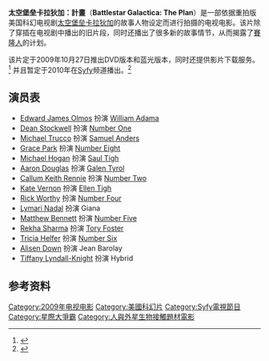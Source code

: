 {{noteTA
|T=zh-hans:太空堡垒卡拉狄加：计划; zh-hant:星際大爭霸：計畫;
|G1=Show
|1=zh-hans:太空堡垒卡拉狄加; zh-hant:星際大爭霸;
|2=zh-hans:卡拉狄加號; zh-hant:銀河號;
|3=zh-hans:太空堡壘卡拉狄加; zh-hant:星際大爭霸;
|4=zh-hans:战星; zh-hant:戰星;
|5=zh-hans:卡布里卡; zh-hant:凱布卡;
}}
{{Otheruses|星際大爭霸}}
{{Infobox Television
| show_name      = 太空堡垒卡拉狄加
| image          = 
| image_size     = 
| caption        = 
| director       = Edward James Olmos
| producer       = 
| writer         = Jane Espenson
| developer      = Ronald D. Moore
| narrator       = 
| starring       = 
| composer       = Bear McCreary
| network        = [[Syfy|Syfy]]
| company        = [[NBC环球|NBC环球]]有线电视网<br />[[环球影业|环球影业]]家庭娱乐公司
| distributor    = 环球影业家庭娱乐公司 (DVD)
| first_aired    = 2010年
| runtime        = 90 m分钟 (电视播出)<br /> 112 分钟 (DVD版本)<ref name=dvd>{{Cite web |url=http://www.battlestargalacticadvd.com/ |title=Battlestar Galactica DVD Website |access-date=2021-09-03 |archive-date=2017-06-14 |archive-url=https://web.archive.org/web/20170614222010/http://battlestargalacticadvd.com/ |dead-url=no }}</ref>
| language       = [[英语|英语]]
| budget         = 
| preceded_by    = "破晓"
| followed_by    = ''卡布里卡''
| website        = 
| amg_id         = 
}}

'''太空堡垒卡拉狄加：計畫'''（'''Battlestar Galactica: The Plan'''）是一部依据重拍版美国科幻电视剧[[太空堡垒卡拉狄加|太空堡垒卡拉狄加]]的故事人物设定而进行拍摄的电视电影。该片除了穿插在电视剧中播出的旧片段，同时还播出了很多新的故事情节，从而揭露了[[賽隆人|賽隆人]]的计划。

该片定于2009年10月27日推出DVD版本和蓝光版本，同时还提供影片下载服务。<ref name=prem>{{cite news |author= |url=http://sev.prnewswire.com/entertainment/20090717/LA4793117072009-1.html |title=From Universal Studios Home Entertainment: Experience the Fight for Humanity's Survival Through the Eyes of the Cylons for the First Time Ever In Battlestar Galactica: The Plan |date=2009-07-17 |work=[[PR_Newswire|PR Newswire]] |accessdate=2009-07-20 |deadurl=yes |archiveurl=https://web.archive.org/web/20091029160143/http://sev.prnewswire.com/entertainment/20090717/LA4793117072009-1.html |archivedate=2009-10-29 }}</ref> 并且暂定于2010年在[[Syfy|Syfy]]频道播出。<ref name=ct090915>{{cite news | author = Maureen Ryan | url = http://featuresblogs.chicagotribune.com/entertainment_tv/2009/09/battlestar-galactica-plan.html | title = 'Plan' for 'Battlestar' fans: Wait a little longer for TV movie | date = 2009-03-17 | work = [[Chicago_Tribune|Chicago Tribune]] | accessdate = 2009-09-15 | archive-date = 2016-09-13 | archive-url = https://web.archive.org/web/20160913230052/http://featuresblogs.chicagotribune.com/entertainment_tv/2009/09/battlestar-galactica-plan.html | dead-url = no }}</ref>

== 演员表 ==
* [[Edward_James_Olmos|Edward James Olmos]] 扮演 [[William_Adama|William Adama]]
* [[Dean_Stockwell|Dean Stockwell]] 扮演 [[John_Cavil|Number One]]
* [[Michael_Trucco|Michael Trucco]] 扮演 [[Samuel_Anders|Samuel Anders]]
* [[Grace_Park_(actress)|Grace Park]] 扮演 [[Number_Eight_(Battlestar_Galactica)|Number Eight]]
* [[Michael_Hogan_(actor)|Michael Hogan]] 扮演 [[Saul_Tigh|Saul Tigh]]
* [[Aaron_Douglas_(actor)|Aaron Douglas]] 扮演 [[Galen_Tyrol|Galen Tyrol]]
* [[Callum_Keith_Rennie|Callum Keith Rennie]] 扮演 [[Leoben_Conoy|Number Two]]
* [[Kate_Vernon|Kate Vernon]] 扮演 [[Ellen_Tigh|Ellen Tigh]]
* [[Rick_Worthy|Rick Worthy]] 扮演 [[Number_Four_(Battlestar_Galactica)|Number Four]]
* [[Lymari_Nadal|Lymari Nadal]] 扮演 Giana
* [[Matthew_Bennett|Matthew Bennett]] 扮演 [[Number_Five_(Battlestar_Galactica)|Number Five]]
* [[Rekha_Sharma|Rekha Sharma]] 扮演 [[Tory_Foster|Tory Foster]]
* [[Tricia_Helfer|Tricia Helfer]] 扮演 [[Number_Six_(Battlestar_Galactica)|Number Six]]
* [[Alisen_Down|Alisen Down]] 扮演 Jean Barolay
* [[Tiffany_Lyndall-Knight|Tiffany Lyndall-Knight]] 扮演 Hybrid

== 参考资料 ==
{{reflist}}

{{星際大爭霸}}

[[Category:2009年电视电影|Category:2009年电视电影]]
[[Category:美國科幻片|Category:美國科幻片]]
[[Category:Syfy電視節目|Category:Syfy電視節目]]
[[Category:星際大爭霸|Category:星際大爭霸]]
[[Category:人與外星生物接觸題材電影|Category:人與外星生物接觸題材電影]]